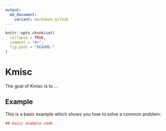 ```yaml
---
output:
  md_document:
    variant: markdown_github
---
```


<!-- README.md is generated from README.Rmd. Please edit that file -->

```r
knitr::opts_chunk$set(
  collapse = TRUE,
  comment = "#>",
  fig.path = "README-"
)
```

# Kmisc

The goal of Kmisc is to ...

## Example

This is a basic example which shows you how to solve a common problem:

```r
## basic example code
```
